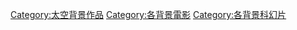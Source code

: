 [[Category:太空背景作品|Category:太空背景作品]]
[[Category:各背景電影|Category:各背景電影]]
[[Category:各背景科幻片|Category:各背景科幻片]]